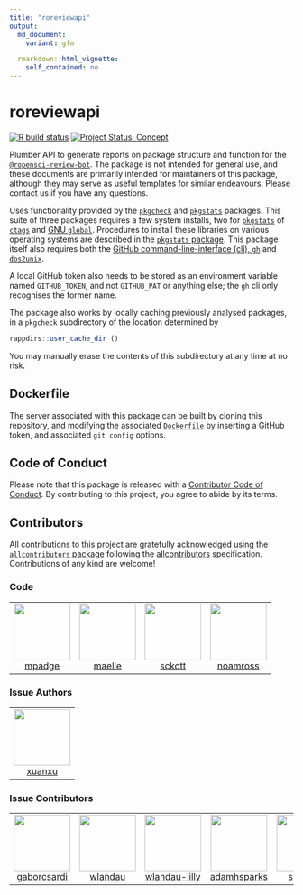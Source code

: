 ```yaml
---
title: "roreviewapi"
output:
  md_document:
    variant: gfm

  rmarkdown::html_vignette:
    self_contained: no
---
```


# roreviewapi

<!-- badges: start -->
[![R build status](https://github.com/ropensci-review-tools/roreviewapi/workflows/R-CMD-check/badge.svg)](https://github.com/ropensci-review-tools/roreviewapi/actions?query=workflow%3AR-CMD-check)
[![Project Status: Concept](https://www.repostatus.org/badges/latest/active.svg)](https://www.repostatus.org/#active)
<!-- badges: end -->

Plumber API to generate reports on package structure and function for the
[`@ropensci-review-bot`](https://github.com/ropensci-review-bot). The package
is not intended for general use, and these documents are primarily intended for
maintainers of this package, although they may serve as useful templates for
similar endeavours. Please contact us if you have any questions.

Uses functionality provided by the
[`pkgcheck`](https://github.com/ropensci-review-tools/pkgcheck) and
[`pkgstats`](https://github.com/ropensci-review-tools/pkgstats) packages. This suite of
three packages requires a few system installs, two for 
[`pkgstats`](https://github.com/ropensci-review-tools/pkgstats) of
[`ctags`](https://ctags.io) and [GNU
`global`](https://www.gnu.org/software/global/). Procedures to install these
libraries on various operating systems are described in the [`pkgstats`
package](https://docs.ropensci.org/pkgstats). This package itself also requires
both the [GitHub command-line-interface (cli), `gh`](https://cli.github.com/)
and [`dos2unix`](https://sourceforge.net/projects/dos2unix/).

A local GitHub token also needs to be stored as an environment
variable named `GITHUB_TOKEN`, and not `GITHUB_PAT` or anything else; the `gh`
cli only recognises the former name.

The package also works by locally caching previously analysed packages, in
a `pkgcheck` subdirectory of the location determined by
```r
rappdirs::user_cache_dir ()
```
You may manually erase the contents of this subdirectory at any time at no
risk.


## Dockerfile

The server associated with this package can be built by cloning this
repository, and modifying the associated
[`Dockerfile`](https://github.com/ropensci-review-tools/roreviewapi/blob/master/Dockerfile)
by inserting a GitHub token, and associated `git config` options.

## Code of Conduct

Please note that this package is released with a [Contributor Code of
Conduct](https://ropensci.org/code-of-conduct/). By contributing to this
project, you agree to abide by its terms.

## Contributors



<!-- ALL-CONTRIBUTORS-LIST:START - Do not remove or modify this section -->
<!-- prettier-ignore-start -->
<!-- markdownlint-disable -->

All contributions to this project are gratefully acknowledged using the [`allcontributors` package](https://github.com/ropensci/allcontributors) following the [allcontributors](https://allcontributors.org) specification. Contributions of any kind are welcome!

### Code

<table>

<tr>
<td align="center">
<a href="https://github.com/mpadge">
<img src="https://avatars.githubusercontent.com/u/6697851?v=4" width="100px;" alt=""/>
</a><br>
<a href="https://github.com/ropensci-review-tools/roreviewapi/commits?author=mpadge">mpadge</a>
</td>
<td align="center">
<a href="https://github.com/maelle">
<img src="https://avatars.githubusercontent.com/u/8360597?v=4" width="100px;" alt=""/>
</a><br>
<a href="https://github.com/ropensci-review-tools/roreviewapi/commits?author=maelle">maelle</a>
</td>
<td align="center">
<a href="https://github.com/sckott">
<img src="https://avatars.githubusercontent.com/u/577668?v=4" width="100px;" alt=""/>
</a><br>
<a href="https://github.com/ropensci-review-tools/roreviewapi/commits?author=sckott">sckott</a>
</td>
<td align="center">
<a href="https://github.com/noamross">
<img src="https://avatars.githubusercontent.com/u/571752?v=4" width="100px;" alt=""/>
</a><br>
<a href="https://github.com/ropensci-review-tools/roreviewapi/commits?author=noamross">noamross</a>
</td>
</tr>

</table>


### Issue Authors

<table>

<tr>
<td align="center">
<a href="https://github.com/xuanxu">
<img src="https://avatars.githubusercontent.com/u/6528?u=415877b00c554982144cb6708028656e8c9ec8e2&v=4" width="100px;" alt=""/>
</a><br>
<a href="https://github.com/ropensci-review-tools/roreviewapi/issues?q=is%3Aissue+author%3Axuanxu">xuanxu</a>
</td>
</tr>

</table>


### Issue Contributors

<table>

<tr>
<td align="center">
<a href="https://github.com/gaborcsardi">
<img src="https://avatars.githubusercontent.com/u/660288?u=677db9b09ed7b9ca76a2fc24622a9ca433ce05d5&v=4" width="100px;" alt=""/>
</a><br>
<a href="https://github.com/ropensci-review-tools/roreviewapi/issues?q=is%3Aissue+commenter%3Agaborcsardi">gaborcsardi</a>
</td>
<td align="center">
<a href="https://github.com/wlandau">
<img src="https://avatars.githubusercontent.com/u/1580860?u=6ed1edc717e0853259312206ae59a3aa81fe3bbc&v=4" width="100px;" alt=""/>
</a><br>
<a href="https://github.com/ropensci-review-tools/roreviewapi/issues?q=is%3Aissue+commenter%3Awlandau">wlandau</a>
</td>
<td align="center">
<a href="https://github.com/wlandau-lilly">
<img src="https://avatars.githubusercontent.com/u/22958003?u=588673163e201f2f908ba75190a2d88d3971fa9e&v=4" width="100px;" alt=""/>
</a><br>
<a href="https://github.com/ropensci-review-tools/roreviewapi/issues?q=is%3Aissue+commenter%3Awlandau-lilly">wlandau-lilly</a>
</td>
<td align="center">
<a href="https://github.com/adamhsparks">
<img src="https://avatars.githubusercontent.com/u/3195906?u=ff1ca92ae028fe7eb18d006f92cb8a725625e69c&v=4" width="100px;" alt=""/>
</a><br>
<a href="https://github.com/ropensci-review-tools/roreviewapi/issues?q=is%3Aissue+commenter%3Aadamhsparks">adamhsparks</a>
</td>
<td align="center">
<a href="https://github.com/s3alfisc">
<img src="https://avatars.githubusercontent.com/u/19531450?u=26be80705a31079d973246c98bf3b26d9131e7d3&v=4" width="100px;" alt=""/>
</a><br>
<a href="https://github.com/ropensci-review-tools/roreviewapi/issues?q=is%3Aissue+commenter%3As3alfisc">s3alfisc</a>
</td>
</tr>

</table>

<!-- markdownlint-enable -->
<!-- prettier-ignore-end -->
<!-- ALL-CONTRIBUTORS-LIST:END -->
